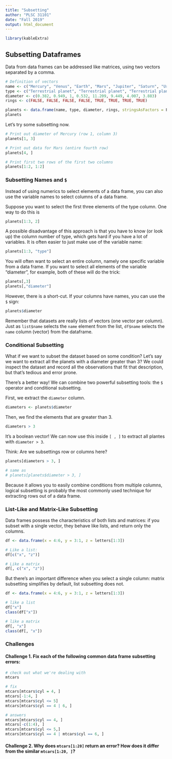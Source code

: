 ```yaml
---
title: "Subsetting"
author: "PLSC 31101"
date: "Fall 2019"
output: html_document
---
```


```r
library(kableExtra)
```

## Subsetting Dataframes

Data from data frames can be addressed like matrices, using two vectors separated by a comma.

```r
# Definition of vectors
name <- c("Mercury", "Venus", "Earth", "Mars", "Jupiter", "Saturn", "Uranus", "Neptune")
type <- c("Terrestrial planet", "Terrestrial planet", "Terrestrial planet", "Terrestrial planet", "Gas giant", "Gas giant", "Gas giant", "Gas giant")
diameter <- c(0.382, 0.949, 1, 0.532, 11.209, 9.449, 4.007, 3.883)
rings <- c(FALSE, FALSE, FALSE, FALSE, TRUE, TRUE, TRUE, TRUE)

planets <- data.frame(name, type, diameter, rings, stringsAsFactors = F)
planets
```

Let's try some subsetting now. 

```r
# Print out diameter of Mercury (row 1, column 3)
planets[1, 3]

# Print out data for Mars (entire fourth row)
planets[4, ]

# Print first two rows of the first two columns
planets[1:2, 1:2]
```

### Subsetting Names and `$`

Instead of using numerics to select elements of a data frame, you can also use the variable names to select columns of a data frame.

Suppose you want to select the first three elements of the type column. One way to do this is

```r
planets[1:3, 2]
```

A possible disadvantage of this approach is that you have to know (or look up) the column number of type, which gets hard if you have a lot of variables. It is often easier to just make use of the variable name:

```r
planets[1:3, "type"]
```

You will often want to select an entire column, namely one specific variable from a data frame. If you want to select all elements of the variable "diameter", for example, both of these will do the trick:

```r
planets[,3]
planets[,"diameter"]
```

However, there is a short-cut. If your columns have names, you can use the `$` sign:

```r
planets$diameter
```

Remember that datasets are really lists of vectors (one vector per column). Just as `list$name` selects the `name` element from the list, `df$name` selects the `name` column (vector) from the dataframe.

### Conditional Subsetting

What if we want to subset the dataset based on some condition? Let's say we want to extract all the planets with a diameter greater than 3? We could inspect the dataset and record all the observations that fit that description, but that's tedious and error prone.

There's a better way! We can combine two powerful subsetting tools: the `$` operator and conditional subsetting.

First, we extract the `diameter` column.

```r
diameters <- planets$diameter
```

Then, we find the elements that are greater than 3.

```r
diameters > 3
```

It's a boolean vector! We can now use this inside `[ , ]` to extract all plantes with `diameter > 3`. 

Think: Are we subsettings row or columns here?

```r
planets[diameters > 3, ]

# same as
# planets[planets$diameter > 3, ]
```

Because it allows you to easily combine conditions from multiple columns, logical subsetting is probably the most commonly used technique for extracting rows out of a data frame. 

### List-Like and Matrix-Like Subsetting

Data frames possess the characteristics of both lists and matrices: if you subset with a single vector, they behave like lists, and return only the columns.

```r
df <- data.frame(x = 4:6, y = 3:1, z = letters[1:3])

# Like a list:
df[c("x", "z")]

# Like a matrix
df[, c("x", "z")]
```

But there’s an important difference when you select a single column: matrix subsetting simplifies by default, list subsetting does not.

```r
df <- data.frame(x = 4:6, y = 3:1, z = letters[1:3])

# like a list
df["x"]
class(df["x"])

# like a matrix
df[, "x"]
class(df[, "x"])
```

### Challenges

#### Challenge 1. Fix each of the following common data frame subsetting errors: {-}

```r
# check out what we're dealing with
mtcars

# fix
mtcars[mtcars$cyl = 4, ]
mtcars[-1:4, ]
mtcars[mtcars$cyl <= 5]
mtcars[mtcars$cyl == 4 | 6, ]

# answers
mtcars[mtcars$cyl == 4, ]
mtcars[-c(1:4), ]
mtcars[mtcars$cyl <= 5,]
mtcars[mtcars$cyl == 4 | mtcars$cyl == 6, ]
```

#### Challenge 2. Why does `mtcars[1:20]` return an error? How does it differ from the similar `mtcars[1:20, ]`? {-}
